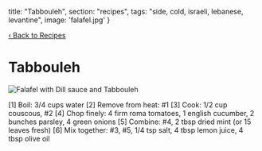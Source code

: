 
  title: "Tabbouleh",
  section: "recipes",
  tags: "side, cold, israeli, lebanese, levantine",
  image: 'falafel.jpg'
}


[‹ Back to Recipes](/recipes)

# Tabbouleh

![Falafel with Dill sauce and Tabbouleh](../../images/food/falafel.jpg)

<Recipe>
[1] Boil: 3/4 cups water
[2] Remove from heat: #1
[3] Cook: 1/2 cup couscous, #2
[4] Chop finely: 4 firm roma tomatoes, 1 english cucumber, 2 bunches parsley, 4 green onions
[5] Combine: #4, 2 tbsp dried mint (or 15 leaves fresh)
[6] Mix together: #3, #5, 1/4 tsp salt, 4 tbsp lemon juice, 4 tbsp olive oil
</Recipe>

